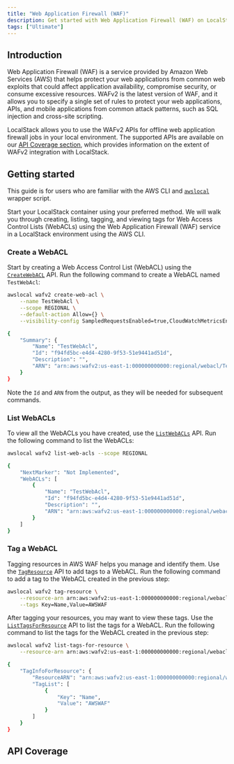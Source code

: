 ```yaml
---
title: "Web Application Firewall (WAF)"
description: Get started with Web Application Firewall (WAF) on LocalStack
tags: ["Ultimate"]
---
```



## Introduction

Web Application Firewall (WAF) is a service provided by Amazon Web Services (AWS) that helps protect your web applications from common web exploits that could affect application availability, compromise security, or consume excessive resources.
WAFv2 is the latest version of WAF, and it allows you to specify a single set of rules to protect your web applications, APIs, and mobile applications from common attack patterns, such as SQL injection and cross-site scripting.

LocalStack allows you to use the WAFv2 APIs for offline web application firewall jobs in your local environment.
The supported APIs are available on our [API Coverage section](#api-coverage), which provides information on the extent of WAFv2 integration with LocalStack.

## Getting started

This guide is for users who are familiar with the AWS CLI and [`awslocal`](https://github.com/localstack/awscli-local) wrapper script.

Start your LocalStack container using your preferred method.
We will walk you through creating, listing, tagging, and viewing tags for Web Access Control Lists (WebACLs) using the Web Application Firewall (WAF) service in a LocalStack environment using the AWS CLI.

### Create a WebACL

Start by creating a Web Access Control List (WebACL) using the [`CreateWebACL`](https://docs.aws.amazon.com/waf/latest/APIReference/API_CreateWebACL.html) API.
Run the following command to create a WebACL named `TestWebAcl`:

```bash showLineNumbers
awslocal wafv2 create-web-acl \
    --name TestWebAcl \
    --scope REGIONAL \
    --default-action Allow={} \
    --visibility-config SampledRequestsEnabled=true,CloudWatchMetricsEnabled=true,MetricName=TestWebAclMetrics
```

```bash title="Output"
{
    "Summary": {
        "Name": "TestWebAcl",
        "Id": "f94fd5bc-e4d4-4280-9f53-51e9441ad51d",
        "Description": "",
        "ARN": "arn:aws:wafv2:us-east-1:000000000000:regional/webacl/TestWebAcl/f94fd5bc-e4d4-4280-9f53-51e9441ad51d"
    }
}
```

Note the `Id` and `ARN` from the output, as they will be needed for subsequent commands.

### List WebACLs

To view all the WebACLs you have created, use the [`ListWebACLs`](https://docs.aws.amazon.com/waf/latest/APIReference/API_ListWebACLs.html) API.
Run the following command to list the WebACLs:

```bash
awslocal wafv2 list-web-acls --scope REGIONAL
```

```bash title="Output"
{
    "NextMarker": "Not Implemented",
    "WebACLs": [
        {
            "Name": "TestWebAcl",
            "Id": "f94fd5bc-e4d4-4280-9f53-51e9441ad51d",
            "Description": "",
            "ARN": "arn:aws:wafv2:us-east-1:000000000000:regional/webacl/TestWebAcl/f94fd5bc-e4d4-4280-9f53-51e9441ad51d"
        }
    ]
}
```

### Tag a WebACL

Tagging resources in AWS WAF helps you manage and identify them.
Use the [`TagResource`](https://docs.aws.amazon.com/waf/latest/APIReference/API_TagResource.html) API to add tags to a WebACL.
Run the following command to add a tag to the WebACL created in the previous step:

```bash
awslocal wafv2 tag-resource \
    --resource-arn arn:aws:wafv2:us-east-1:000000000000:regional/webacl/TestWebAcl/f94fd5bc-e4d4-4280-9f53-51e9441ad51d \
    --tags Key=Name,Value=AWSWAF
```

After tagging your resources, you may want to view these tags.
Use the [`ListTagsForResource`](https://docs.aws.amazon.com/waf/latest/APIReference/API_ListTagsForResource.html) API to list the tags for a WebACL.
Run the following command to list the tags for the WebACL created in the previous step:

```bash
awslocal wafv2 list-tags-for-resource \
    --resource-arn arn:aws:wafv2:us-east-1:000000000000:regional/webacl/TestWebAcl/f94fd5bc-e4d4-4280-9f53-51e9441ad51d
```

```bash title="Output"
{
    "TagInfoForResource": {
        "ResourceARN": "arn:aws:wafv2:us-east-1:000000000000:regional/webacl/TestWebAcl/f94fd5bc-e4d4-4280-9f53-51e9441ad51d",
        "TagList": [
            {
                "Key": "Name",
                "Value": "AWSWAF"
            }
        ]
    }
}
```

## API Coverage

<FeatureCoverage service="wafv2" client:load />
